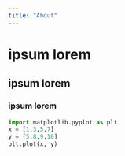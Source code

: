 ```yaml
---
title: "About"
---
```

```{=html}
<h1>ipsum lorem</h1>
<h2>ipsum lorem</h2>
<h3>ipsum lorem</h3>
```
```python
import matplotlib.pyplot as plt
x = [1,3,5,7]
y = [5,8,9,10]
plt.plot(x, y)
```

